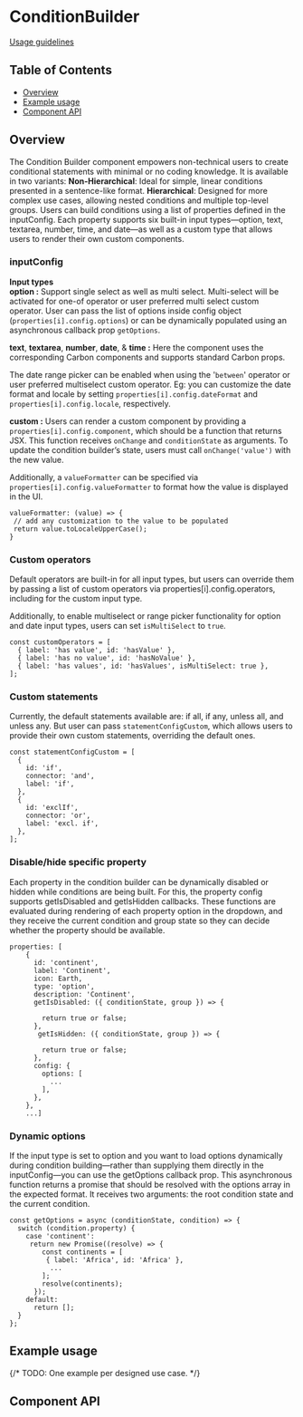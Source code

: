 
# ConditionBuilder

[Usage guidelines](https://pages.github.ibm.com/carbon/ibm-products/components/condition-builder/usage/)

## Table of Contents

- [Overview](#overview)
- [Example usage](#example-usage)
- [Component API](#component-api)

## Overview

The Condition Builder component empowers non-technical users to create
conditional statements with minimal or no coding knowledge. It is available in
two variants: **Non-Hierarchical**: Ideal for simple, linear conditions
presented in a sentence-like format. **Hierarchical**: Designed for more complex
use cases, allowing nested conditions and multiple top-level groups. Users can
build conditions using a list of properties defined in the inputConfig. Each
property supports six built-in input types—option, text, textarea, number, time,
and date—as well as a custom type that allows users to render their own custom
components.

### inputConfig

**Input types** <br/> **option :** Support single select as well as multi
select. Multi-select will be activated for one-of operator or user preferred
multi select custom operator. User can pass the list of options inside config
object (`properties[i].config.options`) or can be dynamically populated using an
asynchronous callback prop `getOptions`.

**text**, **textarea**, **number**, **date**, & **time :** Here the component
uses the corresponding Carbon components and supports standard Carbon props.

The date range picker can be enabled when using the '`between`' operator or user
preferred multiselect custom operator. Eg: you can customize the date format and
locale by setting `properties[i].config.dateFormat` and
`properties[i].config.locale`, respectively.

**custom :** Users can render a custom component by providing a
`properties[i].config.component`, which should be a function that returns JSX.
This function receives `onChange` and `conditionState` as arguments. To update
the condition builder’s state, users must call `onChange('value')` with the new
value.

Additionally, a `valueFormatter` can be specified via
`properties[i].config.valueFormatter` to format how the value is displayed in
the UI.

```
valueFormatter: (value) => {
 // add any customization to the value to be populated
 return value.toLocaleUpperCase();
}

```

### Custom operators

Default operators are built-in for all input types, but users can override them
by passing a list of custom operators via properties[i].config.operators,
including for the custom input type.

Additionally, to enable multiselect or range picker functionality for option and
date input types, users can set `isMultiSelect` to `true`.

```
const customOperators = [
  { label: 'has value', id: 'hasValue' },
  { label: 'has no value', id: 'hasNoValue' },
  { label: 'has values', id: 'hasValues', isMultiSelect: true },
];
```

### Custom statements

Currently, the default statements available are: if all, if any, unless all, and
unless any. But user can pass `statementConfigCustom`, which allows users to
provide their own custom statements, overriding the default ones.

```
const statementConfigCustom = [
  {
    id: 'if',
    connector: 'and',
    label: 'if',
  },
  {
    id: 'exclIf',
    connector: 'or',
    label: 'excl. if',
  },
];
```

### Disable/hide specific property

Each property in the condition builder can be dynamically disabled or hidden
while conditions are being built. For this, the property config supports
getIsDisabled and getIsHidden callbacks. These functions are evaluated during
rendering of each property option in the dropdown, and they receive the current
condition and group state so they can decide whether the property should be
available.

```
properties: [
    {
      id: 'continent',
      label: 'Continent',
      icon: Earth,
      type: 'option',
      description: 'Continent',
      getIsDisabled: ({ conditionState, group }) => {

        return true or false;
      },
       getIsHidden: ({ conditionState, group }) => {

        return true or false;
      },
      config: {
        options: [
          ...
        ],
      },
    },
    ...]
```

### Dynamic options

If the input type is set to option and you want to load options dynamically
during condition building—rather than supplying them directly in the
inputConfig—you can use the getOptions callback prop. This asynchronous function
returns a promise that should be resolved with the options array in the expected
format. It receives two arguments: the root condition state and the current
condition.

```
const getOptions = async (conditionState, condition) => {
  switch (condition.property) {
    case 'continent':
     return new Promise((resolve) => {
        const continents = [
         { label: 'Africa', id: 'Africa' },
          ...
        ];
        resolve(continents);
      });
    default:
      return [];
  }
};
```

## Example usage

{/* TODO: One example per designed use case. */}

<Canvas>
  <Story of={stories.conditionBuilder} />
</Canvas>

## Component API

<Controls />
